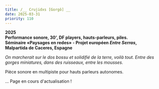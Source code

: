 ```yaml
---
title: /__ Crujidxs [Gorgô] __
date: 2025-03-31
priority: 110
---
```

**2025**\
**Performance sonore, 30', DF players, hauts-parleurs, piles.**\
**Séminaire «Paysages en redes» - Projet européen *Entre Serras*, Malpartida de Caceres, Espagne**

*On marcherait sur le dos bossu et solidifié de la terre, voilà tout. Entre des gorges miniatures, dans des ruisseaux, entre les mousses.*

Pièce sonore en multipiste pour hauts parleurs autonomes.&#x20;



… Page en cours d'actualisation !
